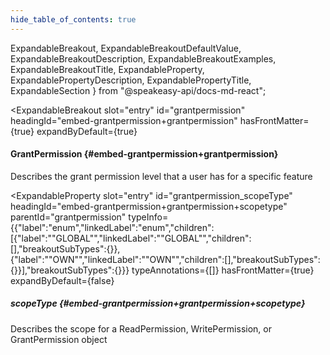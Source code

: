 ```yaml
---
hide_table_of_contents: true
---
```

  ExpandableBreakout,
  ExpandableBreakoutDefaultValue,
  ExpandableBreakoutDescription,
  ExpandableBreakoutExamples,
  ExpandableBreakoutTitle,
  ExpandableProperty,
  ExpandablePropertyDescription,
  ExpandablePropertyTitle,
  ExpandableSection
} from "@speakeasy-api/docs-md-react";

<ExpandableSection>

<ExpandableBreakout
  slot="entry"
  id="grantpermission"
  headingId="embed-grantpermission+grantpermission"
  hasFrontMatter={true}
  expandByDefault={true}
>

<ExpandableBreakoutTitle slot="title">

#### GrantPermission \{#embed-grantpermission+grantpermission\}

</ExpandableBreakoutTitle>

<ExpandableBreakoutDescription slot="description">

Describes the grant permission level that a user has for a specific feature

</ExpandableBreakoutDescription>

<ExpandableBreakoutExamples slot="examples">

</ExpandableBreakoutExamples>

<ExpandableBreakoutDefaultValue slot="defaultValue">

</ExpandableBreakoutDefaultValue>

</ExpandableBreakout>

<ExpandableProperty
  slot="entry"
  id="grantpermission_scopeType"
  headingId="embed-grantpermission+grantpermission+scopetype"
  parentId="grantpermission"
  typeInfo={{"label":"enum","linkedLabel":"enum","children":[{"label":"\"GLOBAL\"","linkedLabel":"\"GLOBAL\"","children":[],"breakoutSubTypes":{}},{"label":"\"OWN\"","linkedLabel":"\"OWN\"","children":[],"breakoutSubTypes":{}}],"breakoutSubTypes":{}}}
  typeAnnotations={[]}
  hasFrontMatter={true}
  expandByDefault={false}
>

<ExpandablePropertyTitle slot="title">

##### scopeType \{#embed-grantpermission+grantpermission+scopetype\}

</ExpandablePropertyTitle>

<ExpandablePropertyDescription slot="description">

Describes the scope for a ReadPermission, WritePermission, or GrantPermission object

</ExpandablePropertyDescription>

</ExpandableProperty>

</ExpandableSection>